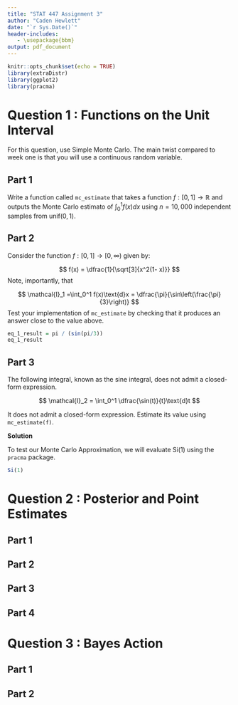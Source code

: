 ```yaml
---
title: "STAT 447 Assignment 3"
author: "Caden Hewlett"
date: "`r Sys.Date()`"
header-includes:
   - \usepackage{bbm}
output: pdf_document
---
```



```r
knitr::opts_chunk$set(echo = TRUE)
library(extraDistr)
library(ggplot2)
library(pracma)
```


# Question 1 : Functions on the Unit Interval

For this question, use Simple Monte Carlo. The main twist compared to week one is that you will use a continuous random variable.


## Part 1

Write a function called `mc_estimate` that takes a function $f : [0, 1] \rightarrow \mathbb{R}$ and outputs the Monte Carlo estimato of $\int_0^1 f(x)dx$ using $n = 10,000$ independent samples from $\text{unif}(0, 1)$.
 

## Part 2

Consider the function $f: [0, 1] \rightarrow [0, \infty)$ given by:

$$
f(x) = \dfrac{1}{\sqrt[3]{x^2(1- x)}}
$$
Note, importantly, that 

$$
\mathcal{I}_1 =\int_0^1 f(x)\text{d}x = \dfrac{\pi}{\sin\left(\frac{\pi}{3}\right)}
$$
Test your implementation of `mc_estimate` by checking that it produces an answer close to the value above.

```r
eq_1_result = pi / (sin(pi/3))
eq_1_result
```

## Part 3

The following integral, known as the sine integral, does not admit a closed-form expression. 

$$
\mathcal{I}_2 = \int_0^1 \dfrac{\sin(t)}{t}\text{d}t
$$

It does not admit a closed-form expression. Estimate its value using `mc_estimate(f)`.


**Solution**


To test our Monte Carlo Approximation, we will evaluate $\text{Si}(1)$ using the `pracma` package.

```r
Si(1)
```


# Question 2 :  Posterior and Point Estimates

## Part 1

## Part 2 


## Part 3

## Part 4


# Question 3 : Bayes Action



## Part 1


## Part 2
